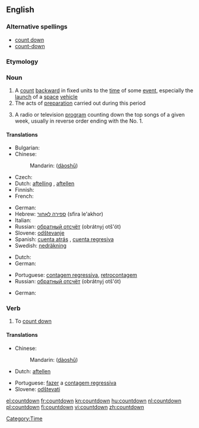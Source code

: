 {{also|Countdown}}
==English==
{{wikipedia}}

===Alternative spellings===
* [[count down]]
* [[count-down]]

===Etymology===
{{compound|count|down}}

===Noun===
{{en-noun}}

# A [[count]] [[backward]] in fixed units to the [[time]] of some [[event]], especially the [[launch]] of a [[space]] [[vehicle]]
# The acts of [[preparation]] carried out during this period
# {{slang}} A radio or television [[program]] counting down the top songs of a given week, usually in reverse order ending with the No. 1.

====Translations====
{{trans-top|A count backward to the time of some event}}
* Bulgarian: {{t|bg|отброяване|n}}
* Chinese:
*: Mandarin: {{zh-ts|[[倒]][[數]]|[[倒]][[数]]}} ([[dào]][[shǔ]])
* Czech: {{t-|cs|odpočítávání|n}}
* Dutch: [[aftelling]] {{f}}, [[aftellen]] {{n}}
* Finnish: {{t-|fi|lähtölaskenta}}
* French: {{t+|fr|compte à rebours|m}}
{{trans-mid}}
* German: {{t+|de|Countdown|m}}
* Hebrew: [[ספירה לאחור]] (sfira le'akhor) {{f}}
* Italian: {{t-|it|conto alla rovescia|m}}
* Russian: [[обратный отсчёт]] (obrátnyj otš'ót) {{m}}
* Slovene: [[odštevanje]] {{n}}
* Spanish: [[cuenta atrás]] {{f}} {{italbrac|Spain}}, [[cuenta regresiva]] {{f}} {{italbrac|Latin America}}
* Swedish: [[nedräkning]] {{c}}
{{trans-bottom}}

{{trans-top|The acts of preparation carried out during this period}}
* Dutch: {{t-|nl|aftelling|f}}
* German: {{t+|de|Zeitkontrolle|f}}
{{trans-mid}}
* Portuguese: [[contagem regressiva]], [[retrocontagem]] {{f}}
* Russian: [[обратный отсчёт]] (obrátnyj otš'ót) {{m}}
{{trans-bottom}}

{{trans-top|A radio or television program counting down the top songs of a given week}}
* German: {{t+|de|Countdown|m}}
{{trans-mid}}
{{trans-bottom}}

===Verb===
{{infl|en|verb}}

# {{nonstandard}} To [[count down]]

====Translations====
{{trans-top|to count down}}
* Chinese:
*: Mandarin: {{zh-ts|[[倒]][[數]]|[[倒]][[数]]}} ([[dào]][[shǔ]])
* Dutch: [[aftellen]]
{{trans-mid}}
* Portuguese: [[fazer]] a [[contagem regressiva]]
* Slovene: [[odštevati]]
{{trans-bottom}}

[[Category:Time]]

[[el:countdown]]
[[fr:countdown]]
[[kn:countdown]]
[[hu:countdown]]
[[nl:countdown]]
[[pl:countdown]]
[[fi:countdown]]
[[vi:countdown]]
[[zh:countdown]]